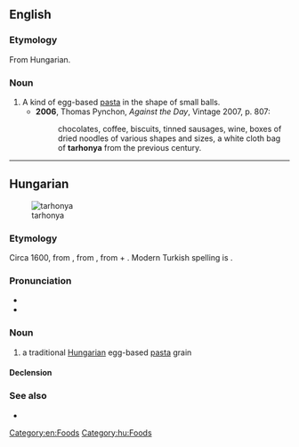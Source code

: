 ==English==
{{wikipedia|Egg barley}}

===Etymology===
From Hungarian.

===Noun===
{{en-noun|-}}

# A kind of egg-based [[pasta]] in the shape of small balls.
#*'''2006''', Thomas Pynchon, ''Against the Day'', Vintage 2007, p. 807:
#*:chocolates, coffee, biscuits, tinned sausages, wine, boxes of dried noodles of various shapes and sizes, a white cloth bag of '''tarhonya''' from the previous century.

[[Category:en:Foods]]

----

==Hungarian==
[[File:Tarhonya-3.JPG|thumb|tarhonya]]

===Etymology===
Circa 1600, from {{etyl|ota|hu}} {{term|sc=ota-Arab|ترخانه|tr=tarhâna|lang=ota}}, from {{etyl|fa|hu}} {{term|sc=fa-Arab|ترخانه|tr=tarxâne||tarhana|lang=fa}}, from {{term|تر|tr=tar||wet|lang=fr}} + {{term|خوان|tr=khwān||food, tablecloth, dining table|lang=fa}}. Modern Turkish spelling is {{term|tarhana|lang=tr}}.

===Pronunciation===
* {{IPA|/ˈtɒrhoɲɒ/|lang=hu}}
* {{hyphenation|tar|ho|nya|lang=hu}}

===Noun===
{{hu-noun|pl=tarhonyák}}

# a traditional [[Hungarian]] egg-based [[pasta]] grain

====Declension====
{{hu-decl-k-back|tarhony|á}}{{hu-pos-tok|tarhonyá}}

===See also===
* {{pedialite|lang=hu}}

[[Category:hu:Foods]]